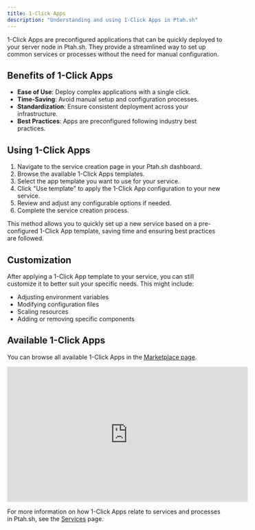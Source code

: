 ```yaml
---
title: 1-Click Apps
description: "Understanding and using 1-Click Apps in Ptah.sh"
---
```


1-Click Apps are preconfigured applications that can be quickly deployed to your server node in Ptah.sh. They provide a streamlined way to set up common services or processes without the need for manual configuration.

## Benefits of 1-Click Apps

- **Ease of Use**: Deploy complex applications with a single click.
- **Time-Saving**: Avoid manual setup and configuration processes.
- **Standardization**: Ensure consistent deployment across your infrastructure.
- **Best Practices**: Apps are preconfigured following industry best practices.

## Using 1-Click Apps

1. Navigate to the service creation page in your Ptah.sh dashboard.
2. Browse the available 1-Click Apps templates.
3. Select the app template you want to use for your service.
4. Click "Use template" to apply the 1-Click App configuration to your new service.
5. Review and adjust any configurable options if needed.
6. Complete the service creation process.

This method allows you to quickly set up a new service based on a pre-configured 1-Click App template, saving time and ensuring best practices are followed.

## Customization

After applying a 1-Click App template to your service, you can still customize it to better suit your specific needs. This might include:

- Adjusting environment variables
- Modifying configuration files
- Scaling resources
- Adding or removing specific components

## Available 1-Click Apps

You can browse all available 1-Click Apps in the [Marketplace page](/marketplace/).

<iframe style="width: 560px; height: 315px;" width="560" height="315" src="https://www.youtube.com/embed/2u-o20JsX1Q?si=NRwWmel9ZwlQAVRI" title="YouTube video player" frameborder="0" allow="accelerometer; autoplay; clipboard-write; encrypted-media; gyroscope; picture-in-picture; web-share" referrerpolicy="strict-origin-when-cross-origin" allowfullscreen></iframe>

For more information on how 1-Click Apps relate to services and processes in Ptah.sh, see the [Services](/concepts/services/#1-click-apps) page.